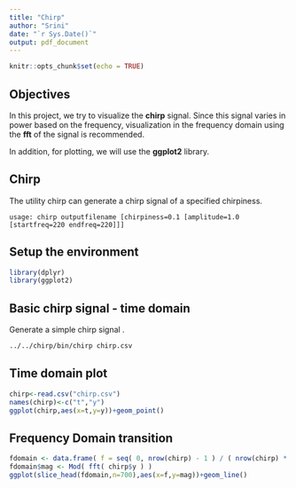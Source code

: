 ```yaml
---
title: "Chirp"
author: "Srini"
date: "`r Sys.Date()`"
output: pdf_document
---
```


```r
knitr::opts_chunk$set(echo = TRUE)
```

## Objectives

In this project, we try to visualize the **chirp** signal. Since this signal
varies in power based on the frequency, visualization in the frequency domain using 
the **fft** of the signal is recommended. 

In addition, for plotting, we will use the **ggplot2** library.

## Chirp

The utility chirp can generate a chirp signal of a specified chirpiness.

```
usage: chirp outputfilename [chirpiness=0.1 [amplitude=1.0 [startfreq=220 endfreq=220]]]
```


## Setup the environment
```r
library(dplyr)
library(ggplot2)
```
\newpage

## Basic chirp signal - time domain

Generate a simple chirp signal .

```bash
../../chirp/bin/chirp chirp.csv
```

## Time domain plot

```r
chirp<-read.csv("chirp.csv")
names(chirp)<-c("t","y")
ggplot(chirp,aes(x=t,y=y))+geom_point()
```

\newpage 

## Frequency Domain transition

```r
fdomain <- data.frame( f = seq( 0, nrow(chirp) - 1 ) / ( nrow(chirp) * diff( chirp$t[ 1:2 ] ) ) )
fdomain$mag <- Mod( fft( chirp$y ) )
ggplot(slice_head(fdomain,n=700),aes(x=f,y=mag))+geom_line()
```


